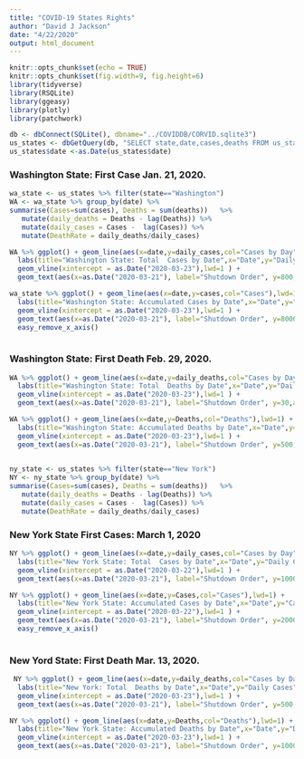 ```yaml
---
title: "COVID-19 States Rights"
author: "David J Jackson"
date: "4/22/2020"
output: html_document
---
```


```r
knitr::opts_chunk$set(echo = TRUE)
knitr::opts_chunk$set(fig.width=9, fig.height=6)
library(tidyverse)
library(RSQLite)
library(ggeasy)
library(plotly)
library(patchwork)
```
```r
db <- dbConnect(SQLite(), dbname="../COVIDDB/CORVID.sqlite3")
us_states <- dbGetQuery(db, "SELECT state,date,cases,deaths FROM us_states;")
us_states$date <-as.Date(us_states$date)
```

### Washington State: First Case Jan. 21, 2020.

```r
wa_state <- us_states %>% filter(state=="Washington")
WA <- wa_state %>% group_by(date) %>% 
summarise(Cases=sum(cases), Deaths = sum(deaths))   %>%
   mutate(daily_deaths = Deaths - lag(Deaths)) %>% 
   mutate(daily_cases = Cases -  lag(Cases)) %>%
   mutate(DeathRate = daily_deaths/daily_cases)
```
```r
WA %>% ggplot() + geom_line(aes(x=date,y=daily_cases,col="Cases by Day"),lwd=1) + 
  labs(title="Washington State: Total  Cases by Date",x="Date",y="Daily Cases") + 
  geom_vline(xintercept = as.Date("2020-03-23"),lwd=1 ) +
  geom_text(aes(x=as.Date("2020-03-21"), label="Shutdown Order", y=800,angle=90))

```  
```r

wa_state %>% ggplot() + geom_line(aes(x=date,y=cases,col="Cases"),lwd=1) + 
  labs(title="Washington State: Accumulated Cases by Date",x="Date",y="Cases") + 
  geom_vline(xintercept = as.Date("2020-03-23"),lwd=1 ) +
  geom_text(aes(x=as.Date("2020-03-21"), label="Shutdown Order", y=8000,angle=90)) +
  easy_remove_x_axis()
  
```

### Washington State: First Death Feb. 29, 2020.

```r
WA %>% ggplot() + geom_line(aes(x=date,y=daily_deaths,col="Cases by Day"),lwd=1) + 
  labs(title="Washington State: Total  Deaths by Date",x="Date",y="Daily Cases") + 
  geom_vline(xintercept = as.Date("2020-03-23"),lwd=1 ) +
  geom_text(aes(x=as.Date("2020-03-21"), label="Shutdown Order", y=30,angle=90))

```  
```r

WA %>% ggplot() + geom_line(aes(x=date,y=Deaths,col="Deaths"),lwd=1) + 
  labs(title="Washington State: Accumulated Deaths by Date",x="Date",y="Deaths") + 
  geom_vline(xintercept = as.Date("2020-03-23"),lwd=1 ) +
  geom_text(aes(x=as.Date("2020-03-21"), label="Shutdown Order", y=500,angle=90))
  
```
  
```r
ny_state <- us_states %>% filter(state=="New York")
NY <- ny_state %>% group_by(date) %>% 
summarise(Cases=sum(cases), Deaths = sum(deaths))   %>%
   mutate(daily_deaths = Deaths - lag(Deaths)) %>% 
   mutate(daily_cases = Cases -  lag(Cases)) %>%
   mutate(DeathRate = daily_deaths/daily_cases)
```

### New York State First Cases: March 1, 2020

```r
NY %>% ggplot() + geom_line(aes(x=date,y=daily_cases,col="Cases by Day"),lwd=1) + 
  labs(title="New York State: Total  Cases by Date",x="Date",y="Daily Cases") + 
  geom_vline(xintercept = as.Date("2020-03-22"),lwd=1 ) +
  geom_text(aes(x=as.Date("2020-03-21"), label="Shutdown Order", y=10000,angle=90))

```  
```r

NY %>% ggplot() + geom_line(aes(x=date,y=Cases,col="Cases"),lwd=1) + 
  labs(title="New York State: Accumulated Cases by Date",x="Date",y="Cases") + 
  geom_vline(xintercept = as.Date("2020-03-22"),lwd=1 ) +
  geom_text(aes(x=as.Date("2020-03-21"), label="Shutdown Order", y=200000,angle=90)) +
  easy_remove_x_axis()
  
```

### New Yord State: First Death Mar. 13, 2020.

```r
 NY %>% ggplot() + geom_line(aes(x=date,y=daily_deaths,col="Cases by Day"),lwd=1) + 
  labs(title="New York: Total  Deaths by Date",x="Date",y="Daily Cases") + 
  geom_vline(xintercept = as.Date("2020-03-23"),lwd=1 ) +
  geom_text(aes(x=as.Date("2020-03-21"), label="Shutdown Order", y=500,angle=90))

```  
```r

NY %>% ggplot() + geom_line(aes(x=date,y=Deaths,col="Deaths"),lwd=1) + 
  labs(title="New York State: Accumulated Deaths by Date",x="Date",y="Deaths") + 
  geom_vline(xintercept = as.Date("2020-03-23"),lwd=1 ) +
  geom_text(aes(x=as.Date("2020-03-21"), label="Shutdown Order", y=10000,angle=90))
```  


